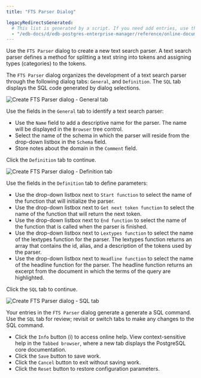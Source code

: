 ```yaml
---
title: "FTS Parser Dialog"

legacyRedirectsGenerated:
  # This list is generated by a script. If you need add entries, use the `legacyRedirects` key.
  - "/edb-docs/d/edb-postgres-enterprise-manager/reference/online-documentation/8.0/fts_parser_dialog.html"
---
```


<div id="fts_parser_dialog" class="registered_link"></div>

Use the `FTS Parser` dialog to create a new text search parser. A text search parser defines a method for splitting a text string into tokens and assigning types (categories) to the tokens.

The `FTS Parser` dialog organizes the development of a text search parser through the following dialog tabs: `General`, and `Definition`. The `SQL` tab displays the SQL code generated by dialog selections.

![Create FTS Parser dialog - General tab](../../images/fts_parser_general.png)

Use the fields in the `General` tab to identify a text search parser:

-   Use the `Name` field to add a descriptive name for the parser. The name will be displayed in the `Browser` tree control.
-   Select the name of the schema in which the parser will reside from the drop-down listbox in the `Schema` field.
-   Store notes about the domain in the `Comment` field.

Click the `Definition` tab to continue.

![Create FTS Parser dialog - Definition tab](../../images/fts_parser_definition.png)

Use the fields in the `Definition` tab to define parameters:

-   Use the drop-down listbox next to `Start function` to select the name of the function that will initialize the parser.
-   Use the drop-down listbox next to `Get next token function` to select the name of the function that will return the next token.
-   Use the drop-down listbox next to `End function` to select the name of the function that is called when the parser is finished.
-   Use the drop-down listbox next to `Lextypes function` to select the name of the lextypes function for the parser. The lextypes function returns an array that contains the id, alias, and a description of the tokens used by the parser.
-   Use the drop-down listbox next to `Headline function` to select the name of the headline function for the parser. The headline function returns an excerpt from the document in which the terms of the query are highlighted.

Click the `SQL` tab to continue.

![Create FTS Parser dialog - SQL tab](../../images/fts_parser_sql.png)

Your entries in the `FTS Parser` dialog generate a generate a SQL command. Use the `SQL` tab for review; revisit or switch tabs to make any changes to the SQL command.

-   Click the `Info` button (i) to access online help. View context-sensitive help in the `Tabbed browser`, where a new tab displays the PostgreSQL core documentation.
-   Click the `Save` button to save work.
-   Click the `Cancel` button to exit without saving work.
-   Click the `Reset` button to restore configuration parameters.
